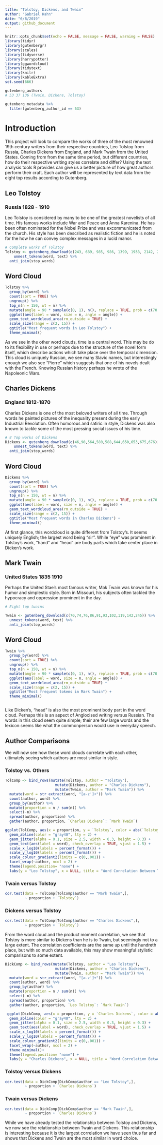 ```yaml
---
title: "Tolstoy, Dickens, and Twain"
author: "Gabriel Kahn"
date: "6/8/2019"
output: github_document
---
```


```r
knitr::opts_chunk$set(echo = FALSE, message = FALSE, warning = FALSE)
library(tidyr)
library(gutenbergr)
library(scales)
library(tidyverse)
library(harrypotter)
library(ggwordcloud)
library(tidytext)
library(knitr)
library(kableExtra)
set.seed(666)
```


```r
gutenberg_authors
# 53 37 136 (Twain, Dickens, Tolstoy)

gutenberg_metadata %>% 
  filter(gutenberg_author_id == 53)
```
# Introduction

This project will look to compare the works of three of the most renowned 19th century writers from their respective countries, Leo Tolstoy from Russia, Charles Dickens from England, and Mark Twain from the United States. Coming from from the same time period, but different countries, how do their respective writing styles correlate and differ? Using the text analysis tools R provides can give us a better picture of how great authors perform their craft. Each author will be represented by text data from the eight top results according to Gutenberg.


## Leo Tolstoy
### Russia 1828 - 1910

Leo Tolstoy is considered by many to be one of the greatest novelists of all time. His famous works include War and Peace and Anna Karenina. He has been often nominated for the Nobel Prize and was excommunicated from the church. His style has been described as realistic fiction and he is noted for the how he can convey complex messages in a lucid manor.

```r
# Complete works of Tolstoy
Tolstoy <- gutenberg_download(c(243, 689, 985, 986, 1399, 1938, 2142, 2450, 2600, 2637)) %>% 
    unnest_tokens(word, text) %>%
  anti_join(stop_words)


```


## Word Cloud

```r
Tolstoy %>%
  group_by(word) %>%
  count(sort = TRUE) %>%
  ungroup() %>%
  top_n(n = 150, wt = n) %>%
  mutate(angle = 90 * sample(c(0, 1), n(), replace = TRUE, prob = c(70, 30))) %>%
  ggplot(aes(label = word, size = n, angle = angle)) +
  geom_text_wordcloud_area(rm_outside = TRUE) +
  scale_size(range = c(2, 15)) +
  ggtitle("Most frequent words in Leo Tolstoy") +
  theme_minimal()


```


As we see in the other word clouds, time is a central word. This may be do to its flexibility in use or perhaps due to the structure of the novel form itself, which describe actions which take place over the temporal dimension. This cloud is uniquely Russian, we see many Slavic names, but interestingly enough we also see "Pierre" which suggests that one of his novels dealt with the French. Knowing Russian history perhaps he wrote of the Napoleonic Wars. 

## Charles Dickens
### England 1812-1870


Charles Dickens is one of the most beloved writers of all time. Through words he painted pictures of the inequality present during the early Industrial Revolution. Often humorous and satiric in style, Dickens was also known to tackle some of the most pressing social issues of his time. 

```r
# 8 Top works of Dickens
Dickens <- gutenberg_download(c(46,98,564,580,588,644,650,653,675,676)) %>% 
    unnest_tokens(word, text) %>%
  anti_join(stop_words)

```


## Word Cloud
```r
Dickens %>%
  group_by(word) %>%
  count(sort = TRUE) %>%
  ungroup() %>%
  top_n(n = 150, wt = n) %>%
  mutate(angle = 90 * sample(c(0, 1), n(), replace = TRUE, prob = c(70, 30))) %>%
  ggplot(aes(label = word, size = n, angle = angle)) +
  geom_text_wordcloud_area(rm_outside = TRUE) +
  scale_size(range = c(2, 15)) +
  ggtitle("Most frequent words in Charles Dickens") +
  theme_minimal()

```

At first glance, this wordcloud is quite different from Tolstoy's. It seems uniquely English; the largest word being "sir". While "eye" was prominent in Tolstoy's work, "hand" and "head" are body parts which take center place in Dicken's work.

## Mark Twain
### United States 1835 1910

Perhaps the United Stae's most famous writer, Mak Twain was known for his humor and simplestic style. Born in Missouri, his subjects often tackled the hypocracy and oppression prominent in the day.

```r
# Eight top twains

Twain <- gutenberg_download(c(70,74,76,86,91,93,102,119,142,245)) %>%
  unnest_tokens(word, text) %>%
  anti_join(stop_words)

```


## Word Cloud 
```r


Twain %>%
  group_by(word) %>%
  count(sort = TRUE) %>%
  ungroup() %>%
  top_n(n = 150, wt = n) %>%
  mutate(angle = 90 * sample(c(0, 1), n(), replace = TRUE, prob = c(70, 30))) %>%
  ggplot(aes(label = word, size = n, angle = angle)) +
  geom_text_wordcloud_area(rm_outside = TRUE) +
  scale_size(range = c(2, 15)) +
  ggtitle("Most frequent tokens in Mark Twain") +
  theme_minimal()



```


Like Dicken's, "head" is also the most prominent body part in the word cloud. Perhaps this is an aspect of Anglocised writing versus Russian. The words in this cloud seem quite simple; their are few large words and the lexicon seems like what the commonperson would use in everyday speech.

## Author Comparisons

We will now see how these word clouds correlate with each other, ultimately seeing which authors are most similar in style.


### Tolstoy vs. Others

```r
TolComp <- bind_rows(mutate(Tolstoy, author = "Tolstoy"),
                       mutate(Dickens, author = "Charles Dickens"), 
                       mutate(Twain, author = "Mark Twain")) %>% 
  mutate(word = str_extract(word, "[a-z']+")) %>%
  count(author, word) %>%
  group_by(author) %>%
  mutate(proportion = n / sum(n)) %>% 
  select(-n) %>% 
  spread(author, proportion) %>% 
  gather(author, proportion, `Charles Dickens`: `Mark Twain`)


```



```r

ggplot(TolComp, aes(x = proportion, y = `Tolstoy`, color = abs(`Tolstoy` - proportion))) +
  geom_abline(color = "gray40", lty = 2) +
  geom_jitter(alpha = 0.1, size = 2.5, width = 0.3, height = 0.3) +
  geom_text(aes(label = word), check_overlap = TRUE, vjust = 1.5) +
  scale_x_log10(labels = percent_format()) +
  scale_y_log10(labels = percent_format()) +
  scale_colour_gradient2(limits = c(0,.001)) +
  facet_wrap(~author, ncol = 2) +
  theme(legend.position= "none") +
  labs(y = "Leo Tolstoy", x = NULL, title = "Word Correlation Between Tolstoy and Other Authors")

```

### Twain versus Tolstoy
```r
cor.test(data = TolComp[TolComp$author == "Mark Twain",],
         ~ proportion + `Tolstoy`)


```

### Dickens versus Tolstoy
```r
cor.test(data = TolComp[TolComp$author == "Charles Dickens",], 
         ~ proportion + `Tolstoy`)

```

From the word cloud and the product moment correlation, we see that Tolstoy is more similar to Dickens than he is to Twain, but seemingly not to a large extent. The correlation coefficients are the same up until the hundreth place, but with so much data available, this may show meaningful stylistic comparisons to some extent.


```r
DickComp <- bind_rows(mutate(Tolstoy, author = "Leo Tolstoy"),
                       mutate(Dickens, author = "Charles Dickens"), 
                       mutate(Twain, author = "Mark Twain")) %>% 
  mutate(word = str_extract(word, "[a-z']+")) %>%
  count(author, word) %>%
  group_by(author) %>%
  mutate(proportion = n / sum(n)) %>% 
  select(-n) %>% 
  spread(author, proportion) %>% 
  gather(author, proportion, `Leo Tolstoy`: `Mark Twain`)

```


```r
 
 ggplot(DickComp, aes(x = proportion, y = `Charles Dickens`, color = abs(`Charles Dickens` - proportion))) +
  geom_abline(color = "gray40", lty = 2) +
  geom_jitter(alpha = 0.1, size = 2.5, width = 0.3, height = 0.3) +
  geom_text(aes(label = word), check_overlap = TRUE, vjust = 1.5) +
  scale_x_log10(labels = percent_format()) +
  scale_y_log10(labels = percent_format()) +
  scale_colour_gradient2(limits = c(0,.001)) +
  facet_wrap(~author, ncol = 2) +
  theme_minimal()+
  theme(legend.position= "none") +
  labs(y = "Charles Dickens", x = NULL, title = "Word Correlation Between Dickens and Other Authors")

```

### Tolstoy versus Dickens
```r


cor.test(data = DickComp[DickComp$author == "Leo Tolstoy",],
         ~ proportion + `Charles Dickens`)
```

### Twain versus Dickens
```r
cor.test(data = DickComp[DickComp$author == "Mark Twain",], 
         ~ proportion + `Charles Dickens`)

```

While we have already tested the relationship between Tolstoy and Dickens, we now see the relationship between Twain and Dickens. This relationship is interesting because it is the largest correlation we have seen thus far and shows that Dickens and Twain are the most similar in word choice.